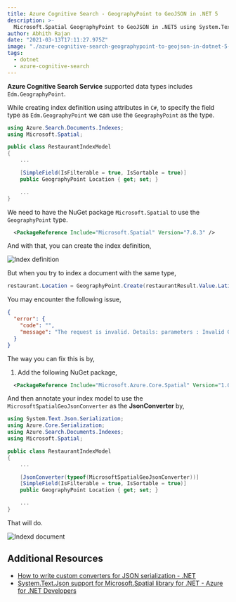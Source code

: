 ```yaml
---
title: Azure Cognitive Search - GeographyPoint to GeoJSON in .NET 5
description: >-
  Microsoft.Spatial GeographyPoint to GeoJSON in .NET5 using System.Text.Json.
author: Abhith Rajan
date: "2021-03-13T17:11:27.975Z"
image: "./azure-cognitive-search-geographypoint-to-geojson-in-dotnet-5-banner.png"
tags:
  - dotnet
  - azure-cognitive-search
---
```


**Azure Cognitive Search Service** supported data types includes `Edm.GeographyPoint`.

While creating index definition using attributes in `C#`, to specify the field type as `Edm.GeographyPoint` we can use the `GeographyPoint` as the type.

```cs
using Azure.Search.Documents.Indexes;
using Microsoft.Spatial;

public class RestaurantIndexModel
{
    ...

    [SimpleField(IsFilterable = true, IsSortable = true)]
    public GeographyPoint Location { get; set; }

    ...
}
```

We need to have the NuGet package `Microsoft.Spatial` to use the `GeographyPoint` type.

```xml
  <PackageReference Include="Microsoft.Spatial" Version="7.8.3" />
```

And with that, you can create the index definition,

![Index definition](./index-definition.png)

But when you try to index a document with the same type,

```cs
restaurant.Location = GeographyPoint.Create(restaurantResult.Value.Latitude, restaurantResult.Value.Longitude);
```

You may encounter the following issue,

```json
{
  "error": {
    "code": "",
    "message": "The request is invalid. Details: parameters : Invalid GeoJSON. The 'type' member is required, but was not found.\r\n"
  }
}
```

The way you can fix this is by,

1. Add the following NuGet package,

```xml
  <PackageReference Include="Microsoft.Azure.Core.Spatial" Version="1.0.0" />
```

And then annotate your index model to use the `MicrosoftSpatialGeoJsonConverter` as the **JsonConverter** by,

```cs
using System.Text.Json.Serialization;
using Azure.Core.Serialization;
using Azure.Search.Documents.Indexes;
using Microsoft.Spatial;

public class RestaurantIndexModel
{
    ...

    [JsonConverter(typeof(MicrosoftSpatialGeoJsonConverter))]
    [SimpleField(IsFilterable = true, IsSortable = true)]
    public GeographyPoint Location { get; set; }

    ...
}
```

That will do.

![Indexd document](./indexed-doc.png)

## Additional Resources

- [How to write custom converters for JSON serialization - .NET](https://docs.microsoft.com/en-us/dotnet/standard/serialization/system-text-json-converters-how-to?pivots=dotnet-5-0)
- [System.Text.Json support for Microsoft.Spatial library for .NET - Azure for .NET Developers](https://docs.microsoft.com/en-us/dotnet/api/overview/azure/microsoft.core.spatial-readme-pre)
